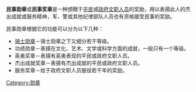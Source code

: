 {{unreferenced|time=2010-06-26T13:04:20+00:00}}
'''民事勋章'''或'''民事奖章'''是一种颁贈于[[平民|平民]]或[[政府|政府]][[文职人员|文职人员]]的奖励，用以表揚此人的杰出成就或服务精神，军、警或其他纪律部队人员也有资格接受民事的奖励。

民事勋章根据它的功能可以分为以下几种：
*[[勋章|骑士勋章]]－骑士勋章之下又细分若干等级。
*功绩勋章－表揚在文化、艺术、文学或科学方面的成就，一般只有一个等级。
*英勇奖章－表揚有英勇表现的平民或政府文职人员。
*杰出成就奖章－表揚有杰出成就的平民或政府文职人员。
*服务奖章－给于政府文职人员服役若干年的奖励。

{{honor-stub}}

[[Category:勋章|Category:勋章]]